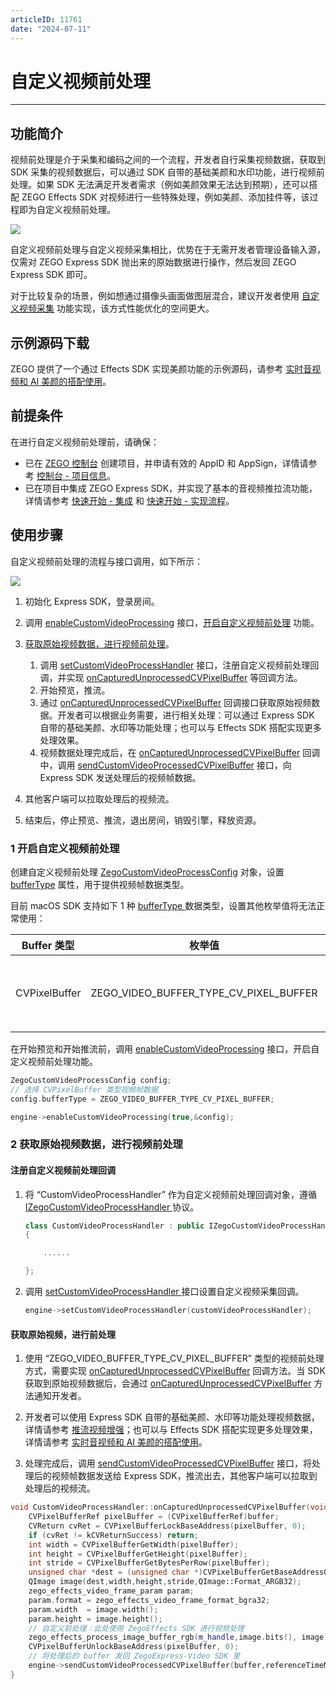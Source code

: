 ```yaml
---
articleID: 11761
date: "2024-07-11"
---
```



# 自定义视频前处理

- - -

## 功能简介

视频前处理是介于采集和编码之间的一个流程，开发者自行采集视频数据，获取到 SDK 采集的视频数据后，可以通过 SDK 自带的基础美颜和水印功能，进行视频前处理。如果 SDK 无法满足开发者需求（例如美颜效果无法达到预期），还可以搭配 ZEGO Effects SDK 对视频进行一些特殊处理，例如美颜、添加挂件等，该过程即为自定义视频前处理。

<Frame width="512" height="auto" caption=""><img src="https://doc-media.zego.im/sdk-doc/Pics/Common/ZegoExpressEngine/video_pre_processing.png" /></Frame>

自定义视频前处理与自定义视频采集相比，优势在于无需开发者管理设备输入源，仅需对 ZEGO Express SDK 抛出来的原始数据进行操作，然后发回 ZEGO Express SDK 即可。

<Note title="说明">


对于比较复杂的场景，例如想通过摄像头画面做图层混合，建议开发者使用 [自定义视频采集](!VideoAdvanced/CustomVideoCapture) 功能实现，该方式性能优化的空间更大。


</Note>




## 示例源码下载

ZEGO 提供了一个通过 Effects SDK 实现美颜功能的示例源码，请参考 [实时音视频和 AI 美颜的搭配使用](/real-time-video-macos-cpp/best-practice/integration-with-zego-effects-sdk)。

## 前提条件

在进行自定义视频前处理前，请确保：

- 已在 [ZEGO 控制台](https://console.zego.im) 创建项目，并申请有效的 AppID 和 AppSign，详情请参考 [控制台 - 项目信息](/console/project-info)。
- 已在项目中集成 ZEGO Express SDK，并实现了基本的音视频推拉流功能，详情请参考 [快速开始 - 集成](!Integration/SDK_Integration) 和 [快速开始 - 实现流程](!Integration/Solution_Implementation)。


## 使用步骤

自定义视频前处理的流程与接口调用，如下所示：

<Frame width="512" height="auto" caption=""><img src="https://doc-media.zego.im/sdk-doc/Pics/Common/ZegoExpressEngine/custom_video_process_mac_new.png" /></Frame>

1. 初始化 Express SDK，登录房间。

2. 调用 [enableCustomVideoProcessing](@enableCustomVideoProcessing) 接口，[开启自定义视频前处理](#1-开启自定义视频前处理) 功能。

3. [获取原始视频数据，进行视频前处理](#2-获取原始视频数据进行视频前处理)。

    1. 调用 [setCustomVideoProcessHandler](@setCustomVideoProcessHandler) 接口，注册自定义视频前处理回调，并实现 [onCapturedUnprocessedCVPixelBuffer](@onCapturedUnprocessedCVPixelBuffer) 等回调方法。
    2. 开始预览，推流。
    3. 通过 [onCapturedUnprocessedCVPixelBuffer](@onCapturedUnprocessedCVPixelBuffer) 回调接口获取原始视频数据。开发者可以根据业务需要，进行相关处理：可以通过 Express SDK 自带的基础美颜、水印等功能处理；也可以与 Effects SDK 搭配实现更多处理效果。
    4. 视频数据处理完成后，在 [onCapturedUnprocessedCVPixelBuffer](@onCapturedUnprocessedCVPixelBuffer) 回调中，调用 [sendCustomVideoProcessedCVPixelBuffer](@sendCustomVideoProcessedCVPixelBuffer) 接口，向 Express SDK 发送处理后的视频帧数据。

4. 其他客户端可以拉取处理后的视频流。
5. 结束后，停止预览、推流，退出房间，销毁引擎，释放资源。

### 1 开启自定义视频前处理

创建自定义视频前处理 [ZegoCustomVideoProcessConfig](@-ZegoCustomVideoProcessConfig) 对象，设置 [bufferType](@bufferType) 属性，用于提供视频帧数据类型。

目前 macOS SDK 支持如下 1 种 [bufferType ](@-ZegoVideoBufferType) 数据类型，设置其他枚举值将无法正常使用：

| Buffer 类型 | 枚举值|说明 |
|-----|------|-----|
| CVPixelBuffer | ZEGO_VIDEO_BUFFER_TYPE_CV_PIXEL_BUFFER |表示 CVPixelBufferRef 类型的原始视频数据，格式为 BGRA32。|

在开始预览和开始推流前，调用 [enableCustomVideoProcessing](@enableCustomVideoProcessing) 接口，开启自定义视频前处理功能。

```cpp
ZegoCustomVideoProcessConfig config;
// 选择 CVPixelBuffer 类型视频帧数据
config.bufferType = ZEGO_VIDEO_BUFFER_TYPE_CV_PIXEL_BUFFER;

engine->enableCustomVideoProcessing(true,&config);
```

### 2 获取原始视频数据，进行视频前处理

#### 注册自定义视频前处理回调

1. 将 “CustomVideoProcessHandler” 作为自定义视频前处理回调对象，遵循 [IZegoCustomVideoProcessHandler ](@-IZegoCustomVideoProcessHandler) 协议。

    ```cpp
    class CustomVideoProcessHandler : public IZegoCustomVideoProcessHandler
    {

        ......

    };
    ```

2. 调用 [setCustomVideoProcessHandler ](@setCustomVideoProcessHandler) 接口设置自定义视频采集回调。

    ```cpp
    engine->setCustomVideoProcessHandler(customVideoProcessHandler);
    ```

#### 获取原始视频，进行前处理

1. 使用 “ZEGO_VIDEO_BUFFER_TYPE_CV_PIXEL_BUFFER” 类型的视频前处理方式，需要实现 [onCapturedUnprocessedCVPixelBuffer](@onCapturedUnprocessedCVPixelBuffer) 回调方法。当 SDK 获取到原始视频数据后，会通过 [onCapturedUnprocessedCVPixelBuffer](@onCapturedUnprocessedCVPixelBuffer) 方法通知开发者。

2. 开发者可以使用 Express SDK 自带的基础美颜、水印等功能处理视频数据，详情请参考 [推流视频增强](!Publish_Video_Enhanced)；也可以与 Effects SDK 搭配实现更多处理效果，详情请参考 [实时音视频和 AI 美颜的搭配使用](/real-time-video-macos-cpp/best-practice/integration-with-zego-effects-sdk)。


3. 处理完成后，调用 [sendCustomVideoProcessedCVPixelBuffer](@sendCustomVideoProcessedCVPixelBuffer) 接口，将处理后的视频帧数据发送给 Express SDK，推流出去，其他客户端可以拉取到处理后的视频流。

```cpp
void CustomVideoProcessHandler::onCapturedUnprocessedCVPixelBuffer(void * buffer, unsigned long long referenceTimeMillisecond, ZegoPublishChannel channel) {
    CVPixelBufferRef pixelBuffer = (CVPixelBufferRef)buffer;
    CVReturn cvRet = CVPixelBufferLockBaseAddress(pixelBuffer, 0);
    if (cvRet != kCVReturnSuccess) return;
    int width = CVPixelBufferGetWidth(pixelBuffer);
    int height = CVPixelBufferGetHeight(pixelBuffer);
    int stride = CVPixelBufferGetBytesPerRow(pixelBuffer);
    unsigned char *dest = (unsigned char *)CVPixelBufferGetBaseAddressOfPlane(pixelBuffer, 0);
    QImage image(dest,width,height,stride,QImage::Format_ARGB32);
    zego_effects_video_frame_param param;
    param.format = zego_effects_video_frame_format_bgra32;
    param.width  = image.width();
    param.height = image.height();
    // 自定义前处理：此处使用 ZegoEffects SDK 进行视频处理
    zego_effects_process_image_buffer_rgb(m_handle,image.bits(), image.bytesPerLine() * image.height(),param);
    CVPixelBufferUnlockBaseAddress(pixelBuffer, 0);
    // 将处理后的 buffer 发回 ZegoExpress-Video SDK 里
    engine->sendCustomVideoProcessedCVPixelBuffer(buffer,referenceTimeMillisecond,channel);
}
```
